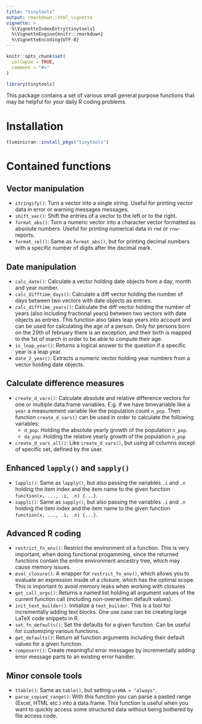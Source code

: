 ```yaml
---
title: "tinytools"
output: rmarkdown::html_vignette
vignette: >
  %\VignetteIndexEntry{tinytools}
  %\VignetteEngine{knitr::rmarkdown}
  %\VignetteEncoding{UTF-8}
---
```


```r
knitr::opts_chunk$set(
  collapse = TRUE,
  comment = "#>"
)
```

```r
library(tinytools)
```

This package contains a set of various small general purpose
functions that may be helpful for your daily R coding problems.

# Installation

```r
tlsminicran::install_pkgs("tinytools")
```

# Contained functions

## Vector manipulation

- `stringify()`: Turn a vector into a single string. Useful for printing
  vector data in error or warning messages messages.
- `shift_vec()`: Shift the entries of a vector to the left or to the right.
- `format_abs()`: Turn a numeric vector into a character vector
  formatted as absolute numbers. Useful for printing numerical data in `rmd`
  or `rnw`-reports.
- `format_rel()`: Same as `format_abs()`, but for printing decimal numbers with
  a specific number of digits after the decimal mark.

## Date manipulation

- `calc_date()`: Calculate a vector holding date objects from a day, month and
  year number.
- `calc_difftime_days()`: Calculate a diff vector holding the number of days
  between two vectors with date objects as entries.
- `calc_difftime_years()`: Calculate the diff vector holding the number of
  years (also including fractional years) between two vectors with date objects
  as entries. This function also takes leap years into account and can be
  used for calculating the age of a person. Only for persons born on
  the 29th of february there is an exception, and their birth is mapped to the
  1st of march in order to be able to compute their age.
- `is_leap_year()`: Returns a logical answer to the question if a specific
  year is a leap year.
- `date_2_year()`: Extracts a numeric vector holding year numbers from a 
  vector holding date objects.

## Calculate difference measures

- `create_d_vars()`: Calculate absolute and relative difference vectors for
  one or multiple data.frame variables. E.g. if we have
  timevariable like a `year` a measurement variable like
  the population count `n_pop`. Then function `create_d_vars()` can be
  used in order to calculate the following variables:
  - `d_pop`: Holding the absolute yearly growth of the population `n_pop`.
  - `da_pop`: Holding the relative yearly growth of the population `n_pop`
- `create_d_vars_all()`: Like `create_d_vars()`, but using all columns except
  of specific set, defined by the user.

## Enhanced `lapply()` and `sapply()`

- `lappli()`: Same as `lapply()`, but also passing the variables `.i` and `.n`
  holding the item index and the item name to the given function
  `function(x, ..., .i, .n) {...}`. 
- `sappli()`: Same as `sapply()`, but also passing the variables `.i` and `.n`
  holding the item index and the item name to the given function
  `function(x, ..., .i, .n) {...}`.

## Advanced R coding

- `restrict_fn_env()`: Restrict the environment of a function. This
  is very important, when doing functional progamming, since the returned 
  functions contain the entire environment ancestry tree,
  which may cause memory issues.
- `eval_closure()`: A wrapper for `restrict_fn_env()`, which allows you to
  evaluate an expression inside of a closure, which has the optimal scope.
  This is important to avoid memory leaks when working with closures
- `get_call_args()`: Returns a named list holding all argument values of the
  current function call (including non-overwritten default values).
- `init_text_builder()`: Initialize a `text_builder`. This is a tool for
  incrementally adding text blocks. One use case can be creating large LaTeX
  code snippets in R.
- `set_fn_defaults()`: Set the defaults for a given function. Can be useful
  for customizing various functions.
- `get_defaults()`: Return all function arguments including their default
  values for a given function.
- `composerr()`: Create meaningful error messages by incrementally adding
  error message parts to an existing error handler.

## Minor console tools

- `ttable()`: Same as `table()`, but setting `useNA = "always"`.
- `parse_copied_range()`: With this function you can parse a pasted range
  (Excel, HTML etc.) into a data.frame. This function is useful when you want
  to quickly access some structured data without being bothered by file
  access code.
